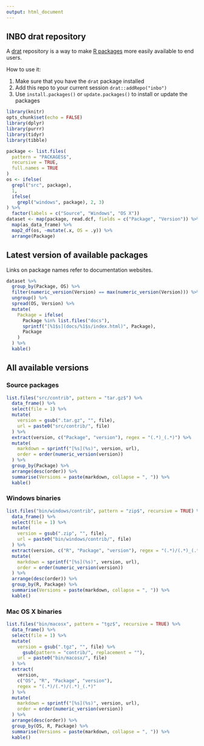 ```yaml
---
output: html_document
---
```


## INBO drat repository

A [drat](http://dirk.eddelbuettel.com/code/drat.html) repository is a way to make [R packages](https://www.r-project.org) more easily available to end users.

How to use it:

1. Make sure that you have the `drat` package installed
1. Add this repo to your current session `drat::addRepo("inbo")`
1. Use `install.packages()` or `update.packages()` to install or update the packages

```r
library(knitr)
opts_chunk$set(echo = FALSE)
library(dplyr)
library(purrr)
library(tidyr)
library(tibble)
```

```r
package <- list.files(
  pattern = "PACKAGES$",
  recursive = TRUE,
  full.names = TRUE
)
os <- ifelse(
  grepl("src", package),
  1,
  ifelse(
    grepl("windows", package), 2, 3)
) %>%
  factor(labels = c("Source", "Windows", "OS X"))
dataset <- map(package, read.dcf, fields = c("Package", "Version")) %>%
  map(as_data_frame) %>%
  map2_df(os, ~mutate(.x, OS = .y)) %>%
  arrange(Package)
```

## Latest version of available packages

Links on package names refer to documentation websites.

```r
dataset %>%
  group_by(Package, OS) %>%
  filter(numeric_version(Version) == max(numeric_version(Version))) %>%
  ungroup() %>%
  spread(OS, Version) %>%
  mutate(
    Package = ifelse(
      Package %in% list.files("docs"),
      sprintf("[%1$s](docs/%1$s/index.html)", Package),
      Package
    )
  ) %>%
  kable()
```

## All available versions

### Source packages

```r
list.files("src/contrib", pattern = "tar.gz$") %>%
  data_frame() %>%
  select(file = 1) %>%
  mutate(
    version = gsub(".tar.gz", "", file),
    url = paste0("src/contrib/", file)
  ) %>%
  extract(version, c("Package", "version"), regex = "(.*)_(.*)") %>%
  mutate(
    markdown = sprintf("[%s](%s)", version, url),
    order = order(numeric_version(version))
  ) %>%
  group_by(Package) %>%
  arrange(desc(order)) %>%
  summarise(Versions = paste(markdown, collapse = ", ")) %>%
  kable()
```

### Windows binaries

```r
list.files("bin/windows/contrib", pattern = "zip$", recursive = TRUE) %>%
  data_frame() %>%
  select(file = 1) %>%
  mutate(
    version = gsub(".zip", "", file),
    url = paste0("bin/windows/contrib/", file)
  ) %>%
  extract(version, c("R", "Package", "version"), regex = "(.*)/(.*)_(.*)") %>%
  mutate(
    markdown = sprintf("[%s](%s)", version, url),
    order = order(numeric_version(version))
  ) %>%
  arrange(desc(order)) %>%
  group_by(R, Package) %>%
  summarise(Versions = paste(markdown, collapse = ", ")) %>%
  kable()
```

### Mac OS X binaries

```r
list.files("bin/macosx", pattern = "tgz$", recursive = TRUE) %>%
  data_frame() %>%
  select(file = 1) %>%
  mutate(
    version = gsub(".tgz", "", file) %>%
      gsub(pattern = "contrib/", replacement = ""),
    url = paste0("bin/macosx/", file)
  ) %>%
  extract(
    version, 
    c("OS", "R", "Package", "version"), 
    regex = "(.*)/(.*)/(.*)_(.*)"
  ) %>%
  mutate(
    markdown = sprintf("[%s](%s)", version, url),
    order = order(numeric_version(version))
  ) %>%
  arrange(desc(order)) %>%
  group_by(OS, R, Package) %>%
  summarise(Versions = paste(markdown, collapse = ", ")) %>%
  kable()
```
